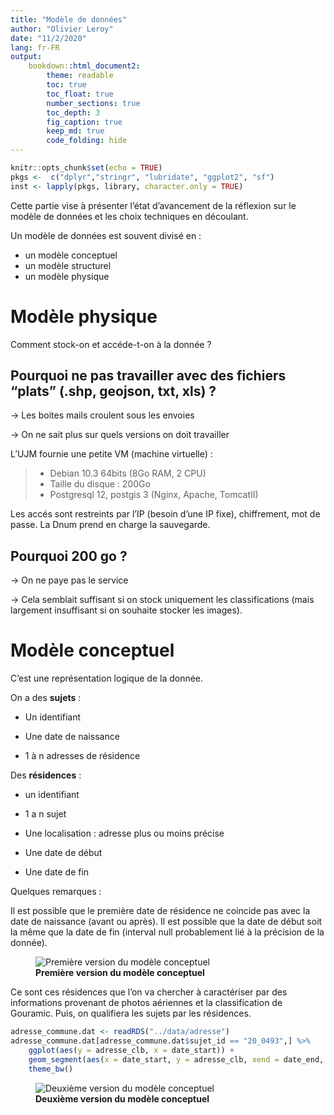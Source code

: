 ```yaml
---
title: "Modèle de données"
author: "Olivier Leroy"
date: "11/2/2020"
lang: fr-FR
output: 
    bookdown::html_document2:
        theme: readable
        toc: true
        toc_float: true
        number_sections: true
        toc_depth: 3
        fig_caption: true
        keep_md: true
        code_folding: hide
---
```



```r
knitr::opts_chunk$set(echo = TRUE)
pkgs <-  c("dplyr","stringr", "lubridate", "ggplot2", "sf")
inst <- lapply(pkgs, library, character.only = TRUE)
```

Cette partie vise à présenter l'état d'avancement de la réflexion sur le modèle de données et les choix techniques en découlant.

Un modèle de données est souvent divisé en :

- un modèle conceptuel
- un modèle structurel 
- un modèle physique

# Modèle physique

Comment stock-on et accéde-t-on à la donnée ? 

## Pourquoi ne pas travailler avec des fichiers "plats" (.shp, geojson, txt, xls) ? 

&rarr; Les boites mails croulent sous les envoies 

&rarr; On ne sait plus sur quels versions on doit travailler

L'UJM fournie une petite VM (machine virtuelle) : 


> * Debian 10.3 64bits (8Go RAM, 2 CPU)
> * Taille du disque  : 200Go
> * Postgresql 12, postgis 3 (Nginx, Apache, TomcatII)

Les accés sont restreints par l'IP (besoin d'une IP fixe), chiffrement, mot de passe. La Dnum prend en charge la sauvegarde. 

## Pourquoi 200 go ?

&rarr; On ne paye pas le service

&rarr; Cela semblait suffisant si on stock uniquement les classifications (mais largement insuffisant si on souhaite stocker les images).

# Modèle conceptuel

C'est une représentation logique de la donnée.

On a des **sujets** : 

* Un identifiant

* Une date de naissance

* 1 à n adresses de résidence 


Des **résidences** :

* un identifiant 

* 1 a n sujet 

* Une localisation : adresse plus ou moins précise

* Une date de début 

* Une date de fin



Quelques remarques :

Il est possible que le première date de résidence ne coincide pas avec la date de naissance (avant ou après). Il est possible que la date de début soit la même que la date de fin (interval null probablement lié à la précision de la donnée). 


![**Première version du modèle conceptuel**](/home/defuneste/Documents/recherche/gouramic/rapport/test.jpg#center)


Ce sont ces résidences que l'on va chercher à caractériser par des informations provenant de photos aériennes et la classification de Gouramic. Puis, on qualifiera les sujets par les résidences. 

```r
adresse_commune.dat <- readRDS("../data/adresse")
adresse_commune.dat[adresse_commune.dat$sujet_id == "20_0493",] %>% 
    ggplot(aes(y = adresse_clb, x = date_start)) +
    geom_segment(aes(x = date_start, y = adresse_clb, xend = date_end, yend = adresse_clb, col = as.factor(adresse_jointives), lwd = 1)) +
    theme_bw()
```



![**Deuxième version du modèle conceptuel**](/home/defuneste/Documents/recherche/gouramic/rapport/modele-logique-2-1.jpg#center)

